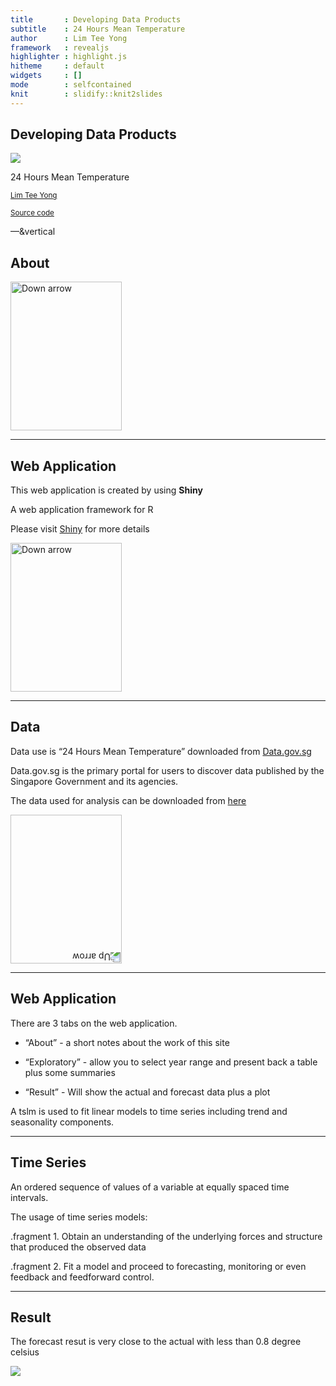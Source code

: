 ```yaml
---
title       : Developing Data Products 
subtitle    : 24 Hours Mean Temperature
author      : Lim Tee Yong
framework   : revealjs
highlighter : highlight.js
hitheme     : default 
widgets     : []
mode        : selfcontained
knit        : slidify::knit2slides
---
```


## Developing Data Products

<img src="assets/img/temperature.png" style="background:none; border:none; box-shadow:none;">

24 Hours Mean Temperature

<small>[Lim Tee Yong](https://sg.linkedin.com/in/teeyong)</small>

<small>[Source code](https://github.com/tydatasc/Developing-Data-Products)</small>

---&vertical

## About

<a href="#" class="image navigate-down">
  <img width="178" height="238" src="https://s3.amazonaws.com/hakim-static/reveal-js/arrow.png" alt="Down arrow">
</a>

***

## Web Application

This web application is created by using **Shiny**

A web application framework for R

Please visit [Shiny](http://shiny.rstudio.com/) for more details

<a href="#" class="image navigate-down">
  <img width="178" height="238" src="https://s3.amazonaws.com/hakim-static/reveal-js/arrow.png" alt="Down arrow">
</a>

***

## Data

Data use is "24 Hours Mean Temperature" downloaded from [Data.gov.sg](http://www.data.gov.sg/home.aspx)

<p>Data.gov.sg is the primary portal for users to discover data published by the Singapore Government and its agencies.</p>

The data used for analysis can be downloaded from  [here](http://www.data.gov.sg/Metadata/SGMatadata.aspx?id=2601100000000014645G&mid=147808&t=TEXTUAL)

<a href="#/2" class="image">
  <img width="178" height="238" src="https://s3.amazonaws.com/hakim-static/reveal-js/arrow.png" alt="Up arrow" style="-webkit-transform: rotate(180deg);">
</a>

---

## Web Application

There are 3 tabs on the web application.

- "About" - a short notes about the work of this site

- "Exploratory" - allow you to select year range and present back a table plus some summaries

- "Result" - Will show the actual and forecast data plus a plot

A tslm is used to fit linear models to time series including trend and seasonality components.

---

## Time Series

An ordered sequence of values of a variable at equally spaced time intervals.

The usage of time series models:

.fragment 1. Obtain an understanding of the underlying forces and structure that produced the observed data

.fragment 2. Fit a model and proceed to forecasting, monitoring or even feedback and feedforward control.

---

## Result

The forecast resut is very close to the actual with less than 0.8 degree celsius

<img src="assets/img/result.PNG" style="background:none; border:none; box-shadow:none;">
